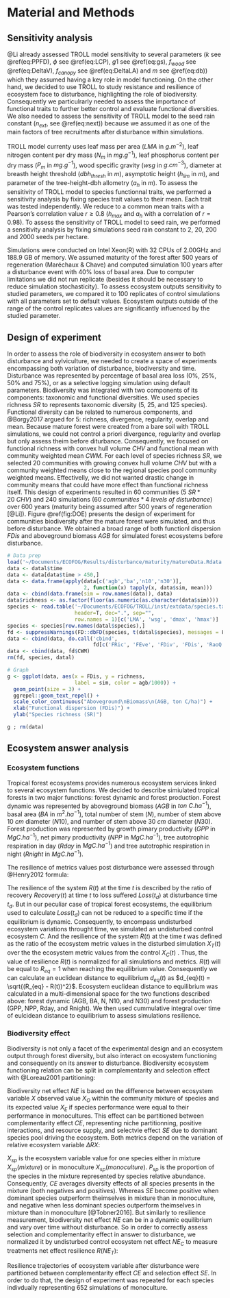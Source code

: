 # Material and Methods

## Sensitivity analysis

@Li already assessed TROLL model sensitivity to several parameters ($k$ see \@ref(eq:PPFD), $\phi$ see \@ref(eq:LCP), $g1$ see \@ref(eq:gs), $f_{wood}$ see \@ref(eq:DeltaV), $f_{canopy}$ see \@ref(eq:DeltaLA) and $m$ see \@ref(eq:db)) which they assumed having a key role in model functioning. On the other hand, we decided to use TROLL to study resistance and resilience of ecosystem face to disturbance, highlighting the role of biodiversity. Consequently we particulrarly needed to assess the importance of functional traits to further better control and evaluate functional diversities. We also needed to assess the sensitivity of TROLL model to the seed rain constant ($n_{ext}$, see \@ref(eq:next)) because we assumed it as one of the main factors of tree recruitments after disturbance within simulations.

TROLL model currenty uses leaf mass per area ($LMA$ in $g.m^{-2}$), leaf nitrogen content per dry mass ($N_m$ in $mg.g^{-1}$), leaf phosphorus content per dry mass ($P_m$ in $mg.g^{-1}$), wood specific gravity ($wsg$ in $g.cm^{-3}$), diameter at breasth height threshold ($dbh_{thresh}$ in $m$), asymptotic height ($h_{lim}$ in $m$), and parameter of the tree-height-dbh allometry ($a_h$ in $m$). To assess the sensitivity of TROLL model to species functionnal traits, we performed a sensitivity analysis by fixing species trait values to their mean. Each trait was tested independently. We reduce to a common mean traits with a Pearson's correlation value $r \geq 0.8$ ($h_{max}$ and $a_h$ with a correlation of $r=0.98$). To assess the sensitivity of TROLL model to seed rain, we performed a sensitivity analysis by fixing simulations seed rain constant to 2, 20, 200 and 2000 seeds per hectare.

Simulations were conducted on Intel Xeon(R) with 32 CPUs of 2.00GHz and 188.9 GB of memory. We assumed maturity of the forest after 500 years of regeneration (Maréchaux & Chave) and computed simulation 100 years after a disturbance event with 40% loss of basal area. Due to computer limitations we did not run replicate (besides it should be necessary to reduce simulation stochasticity). To assess ecosystem outputs sensitivity to studied parameters, we compared it to 100 replicates of control simulations with all parameters set to default values. Ecosystem outputs outside of the range of the control replicates values are significantly influenced by the studied parameter.

## Design of experiment

In order to assess the role of biodiversity in ecosystem answer to both disturbance and sylviculture, we needed to create a space of experiments encompassing both variation of disturbance, biodiversity and time. Disturbance was represented by percentage of basal area loss (0%, 25%, 50% and 75%), or as a selective logging simulation using default parameters. Biodiversity was integrated with two components of its components: taxonomic and functional diversities. We used species richness $SR$ to represents taxonomic diversity (5, 25, and 125 species). Functional diversity can be related to numerous components, and @Borgy2017 argued for 5: richness, divergence, regularity, overlap and mean. Because mature forest were created from a bare soil with TROLL simulations, we could not control a priori divergence, regularity and overlap but only assess theim before diturbance. Consequently, we focused on functional richness with convex hull volume $CHV$ and functional mean with community weighted mean $CWM$. For each level of species richness $SR$, we selected 20 communities with growing convex hull volume $CHV$ but with a community weighted means close to the regional species pool community weighted means. Effectivelly, we did not wanted drastic change in community means that could have more effect than functional richness itself. This design of experiments resulted in 60 communities ($5~SR*20~CHV$) and 240 simulations ($60 ~communities*4~levels~of~disturbance$) over 600 years (maturity being assumed after 500 years of regeneration [@Li]). Figure \@ref(fig:DOE) presents the design of experiment for communities biodiversity after the mature forest were simulated, and thus before disturbance. We obtained a broad range of both functionl dispersion $FDis$ and aboveground biomass $AGB$ for simulated forest ecosystems before disturbance.

```r
# Data prep
load('~/Documents/ECOFOG/Results/disturbance/maturity/matureData.Rdata')
data <- datal$time
data <- data[data$time > 450,]
data <- data.frame(apply(data[c('agb','ba','n10','n30')],
                         2, function(x) tapply(x, data$sim, mean)))
data <- cbind(data.frame(sim = row.names(data)), data)
data$richness <- as.factor(floor(as.numeric(as.character(data$sim))))
species <- read.table('~/Documents/ECOFOG/TROLL/inst/extdata/species.txt',
                      header=T, dec=".", sep="",
                      row.names = 1)[c('LMA', 'wsg', 'dmax', 'hmax')]
species <- species[row.names(datal$species),]
fd <- suppressWarnings(FD::dbFD(species, t(datal$species), messages = F))
data <- cbind(data, do.call('cbind',
                            fd[c('FRic', 'FEve', 'FDiv', 'FDis', 'RaoQ')]))
data <- cbind(data, fd$CWM)
rm(fd, species, datal)

# Graph
g <- ggplot(data, aes(x = FDis, y = richness, 
                      label = sim, color = agb/1000)) + 
  geom_point(size = 3) + 
  ggrepel::geom_text_repel() +
  scale_color_continuous("Aboveground\nBiomass\n(AGB, ton C/ha)") +
  xlab("Functional dispersion (FDis)") +
  ylab("Species richness (SR)")

g ; rm(data)
```

## Ecosystem answer analysis

### Ecosystem functions

Tropical forest ecosystems provides numerous ecosystem services linked to several ecosystem functions. We decided to describe simiulated tropical forests in two major functions: forest dynamic and forest production. Forest dynamic was represented by aboveground biomass ($AGB$ in $ton~C.ha^{-1}$), basal area ($BA$ in $m^2.ha^{-1}$), total number of stem ($N$), number of stem above $10~cm$ diameter ($N10$), and number of stem above $30~cm$ diameter ($N30$). Forest production was represented by growth pimary productivity ($GPP$ in $MgC.ha^{-1}$), net pimary productivity ($NPP$ in $MgC.ha^{-1}$), tree autotrophic respiration in day ($Rday$ in $MgC.ha^{-1}$) and tree autotrophic respiration in night ($Rnight$ in $MgC.ha^{-1}$).

The resilience of metrics values post disturbance were assessed through @Henry2012 formula:

\begin{equation}
  R\left(t\right)=\frac{Recovery\left(t\right)}{Loss\left(t_d\right)} \approx \frac{X_T(t)}{X_C(t)}
  (\#eq:Resilience)
\end{equation}

The resilience of the system $R(t)$ at the time $t$ is described by the ratio of recovery $Recovery(t)$ at time $t$ to loss suffered $Loss(t_d)$ at disturbance time $t_d$. But in our peculiar case of tropical forest ecosystems, the equilibrium used to calculate $Loss(t_d)$ can not be reduced to a specific time if the equilibrium is dynamic. Consequently, to encompass undisturbed ecosystem variations throught time, we simulated an undisturbed control ecosystem $C$. And the resilience of the system $R(t)$ at the time $t$ was defined as the ratio of the ecosystem metric values in the disturbed simulation $X_T(t)$ over the the ecosystem metric values from the control $X_C(t)$ . Thus, the value of resilience $R(t)$ is normalized for all simulations and metrics. $R(t)$  will be equal to $R_{eq} = 1$ when reaching the equilibrium value. Consequently we can calculate an euclidean distance to equilibrium $d_{eq}(t)$ as $d_{eq}(t) = \sqrt{(R_{eq} - R(t))^2}$. Ecosystem euclidean distance to equilibrium was calculated in a multi-dimensional space for the two functions described above: forest dynamic (AGB, BA, N, N10, and N30) and forest production (GPP, NPP, Rday, and Rnight). We then used cummulative integral over time of eulcidean distance to equilibrium to assess simulations resilience.

### Biodiversity effect

Biodiversity is not only a facet of the experimental design and an ecosystem output through forest diversity, but also interact on ecosystem functioning and consequently on its answer to disturbance. Biodiversity ecosystem functioning relation can be split in complementarity and selection effect with @Loreau2001 partitioning:

\begin{equation}
  \begin{array}{c}
    NE = X_O - X_E = CE + SE \\
    CE = N* \overline{\Delta RX} \overline{M}\\
    SE = N*cov(\Delta RX,M)
  \end{array}
  (\#eq:BiodivPart)
\end{equation}

Biodiversity net effect $NE$ is based on the difference between ecosystem variable $X$ observed value $X_O$ within the community mixture of species and its expected value $X_E$ if species performance were equal to their performance in monocultures. This effect can be partitioned between complementarity effect $CE$, representing niche partitionning, positive interactions, and resource supply, and selectvie effect $SE$ due to dominant species pool driving the ecosystem. Both metrics depend on the variation of relative ecosystem variable $\Delta RX$:

\begin{equation}
  \Delta RX_{sp} = \frac{X_{sp}(mixture)}{X_{sp}(monoculture)} - P_{sp}
  (\#eq:DeltaRY)
\end{equation}

$X_{sp}$ is the ecosystem variable value for one species either in mixture $X_{sp}(mixture)$ or in monoculture $X_{sp}(monoculture)$. $P_{sp}$ is the proportion of the species in the mixture represented by species relative abundance. Consequently, $CE$ averages diversity effects of all species presents in the mixture (both negatives and positives). Whereas $SE$ become positive when dominant species outperform theimselves in mixture than in monoculture, and negative when less dominant species outperform theimselves in mixture than in monoculture [@Tobner2016]. But similarly to resilience measurement, biodiversity net effect $NE$ can be in a dynamic equilibrium and vary over time without disturbance. So in order to correctly assess selection and complementarity effect in answer to disturbance, we normalized it by undisturbed control ecosystem net effect $NE_C$ to measure treatments net effect resilience $R(NE_T)$:

\begin{equation}
  R(NE_T) = \frac{NE_T}{NE_C} = \frac{SE_T}{NE_C} + \frac{CE_T}{NE_C}
  (\#eq:RNE)
\end{equation}

Resilience trajectories of ecosystem variable after disturbance were partitioned between complementarity effect $CE$ and selection effect $SE$. In order to do that, the design of experiment was repeated for each species indivdually representing 652 simulations of monoculture.
